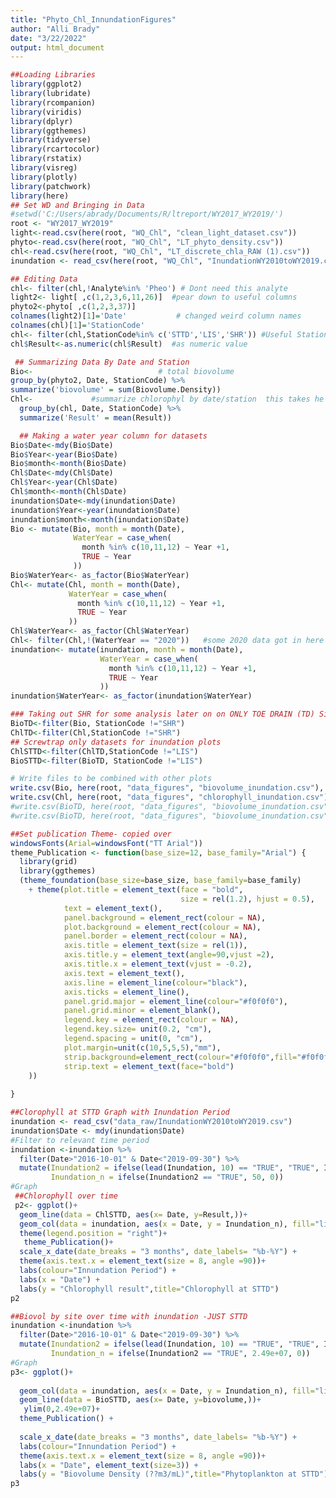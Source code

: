 ```yaml
---
title: "Phyto_Chl_InnundationFigures"
author: "Alli Brady"
date: "3/22/2022"
output: html_document
---
```


```r
##Loading Libraries
library(ggplot2)
library(lubridate)
library(rcompanion)
library(viridis)
library(dplyr)
library(ggthemes)
library(tidyverse)
library(rcartocolor)
library(rstatix)
library(visreg)
library(plotly)
library(patchwork)
library(here)
## Set WD and Bringing in Data
#setwd('C:/Users/abrady/Documents/R/ltreport/WY2017_WY2019/')
root <- "WY2017_WY2019"
light<-read.csv(here(root, "WQ_Chl", "clean_light_dataset.csv"))
phyto<-read.csv(here(root, "WQ_Chl", "LT_phyto_density.csv"))
chl<-read.csv(here(root, "WQ_Chl", "LT_discrete_chla_RAW (1).csv"))
inundation <- read_csv(here(root, "WQ_Chl", "InundationWY2010toWY2019.csv"))
```

```r
## Editing Data 
chl<- filter(chl,!Analyte%in% 'Pheo') # Dont need this analyte
light2<- light[ ,c(1,2,3,6,11,26)]  #pear down to useful columns
phyto2<-phyto[ ,c(1,2,3,37)]
colnames(light2)[1]='Date'           # changed weird column names
colnames(chl)[1]='StationCode'
chl<- filter(chl,StationCode%in% c('STTD','LIS','SHR')) #Useful Stations only
chl$Result<-as.numeric(chl$Result)  #as numeric value
```

```r
 ## Summarizing Data By Date and Station
Bio<-                            # total biovolume 
group_by(phyto2, Date, StationCode) %>%
summarize('biovolume' = sum(Biovolume.Density))  
Chl<-             #summarize chlorophyl by date/station  this takes he average of the sample and replicate sample
  group_by(chl, Date, StationCode) %>%
  summarize('Result' = mean(Result))  
```

```r
  ## Making a water year column for datasets
Bio$Date<-mdy(Bio$Date)
Bio$Year<-year(Bio$Date)
Bio$month<-month(Bio$Date)
Chl$Date<-mdy(Chl$Date)
Chl$Year<-year(Chl$Date)
Chl$month<-month(Chl$Date)
inundation$Date<-mdy(inundation$Date)
inundation$Year<-year(inundation$Date)
inundation$month<-month(inundation$Date)
Bio <- mutate(Bio, month = month(Date), 
              WaterYear = case_when(
                month %in% c(10,11,12) ~ Year +1,
                TRUE ~ Year
              ))                           
Bio$WaterYear<- as_factor(Bio$WaterYear)
Chl<- mutate(Chl, month = month(Date),   
             WaterYear = case_when(
               month %in% c(10,11,12) ~ Year +1,
               TRUE ~ Year
             ))                           
Chl$WaterYear<- as_factor(Chl$WaterYear)
Chl<- filter(Chl,!(WaterYear == "2020"))   #some 2020 data got in here
inundation<- mutate(inundation, month = month(Date), 
                    WaterYear = case_when(
                      month %in% c(10,11,12) ~ Year +1,
                      TRUE ~ Year
                    ))                           
inundation$WaterYear<- as_factor(inundation$WaterYear)
```

```r
### Taking out SHR for some analysis later on on ONLY TOE DRAIN (TD) Sites
BioTD<-filter(Bio, StationCode !="SHR") 
ChlTD<-filter(Chl,StationCode !="SHR")
## Screwtrap only datasets for inundation plots
ChlSTTD<-filter(ChlTD,StationCode !="LIS")
BioSTTD<-filter(BioTD, StationCode !="LIS") 
```

```r
# Write files to be combined with other plots
write.csv(Bio, here(root, "data_figures", "biovolume_inundation.csv"), row.names = FALSE)
write.csv(Chl, here(root, "data_figures", "chlorophyll_inundation.csv"), row.names = FALSE)
#write.csv(BioTD, here(root, "data_figures", "biovolume_inundation.csv"), row.names = FALSE)
#write.csv(BioTD, here(root, "data_figures", "biovolume_inundation.csv"), row.names = FALSE)
```


```r
##Set publication Theme- copied over
windowsFonts(Arial=windowsFont("TT Arial"))
theme_Publication <- function(base_size=12, base_family="Arial") {
  library(grid)
  library(ggthemes)
  (theme_foundation(base_size=base_size, base_family=base_family)
    + theme(plot.title = element_text(face = "bold",
                                      size = rel(1.2), hjust = 0.5),
            text = element_text(),
            panel.background = element_rect(colour = NA),
            plot.background = element_rect(colour = NA),
            panel.border = element_rect(colour = NA),
            axis.title = element_text(size = rel(1)),
            axis.title.y = element_text(angle=90,vjust =2),
            axis.title.x = element_text(vjust = -0.2),
            axis.text = element_text(), 
            axis.line = element_line(colour="black"),
            axis.ticks = element_line(),
            panel.grid.major = element_line(colour="#f0f0f0"),
            panel.grid.minor = element_blank(),
            legend.key = element_rect(colour = NA),
            legend.key.size= unit(0.2, "cm"),
            legend.spacing = unit(0, "cm"),
            plot.margin=unit(c(10,5,5,5),"mm"),
            strip.background=element_rect(colour="#f0f0f0",fill="#f0f0f0"),
            strip.text = element_text(face="bold")
    ))
  
}
```

```r
##Clorophyll at STTD Graph with Inundation Period
inundation <- read_csv("data_raw/InundationWY2010toWY2019.csv")
inundation$Date <- mdy(inundation$Date)
#Filter to relevant time period
inundation <-inundation %>%
  filter(Date>"2016-10-01" & Date<"2019-09-30") %>%
  mutate(Inundation2 = ifelse(lead(Inundation, 10) == "TRUE", "TRUE", Inundation),
         Inundation_n = ifelse(Inundation2 == "TRUE", 50, 0))
#Graph
 ##Chlorophyll over time 
 p2<- ggplot()+
  geom_line(data = ChlSTTD, aes(x= Date, y=Result,))+ 
  geom_col(data = inundation, aes(x = Date, y = Inundation_n), fill="light blue", alpha=0.6)+
  theme(legend.position = "right")+
   theme_Publication()+
  scale_x_date(date_breaks = "3 months", date_labels= "%b-%Y") +
  theme(axis.text.x = element_text(size = 8, angle =90))+
  labs(colour="Innundation Period") +
  labs(x = "Date") + 
  labs(y = "Chlorophyll result",title="Chlorophyll at STTD") 
p2
```
```r
##Biovol by site over time with inundation -JUST STTD
inundation <-inundation %>%
  filter(Date>"2016-10-01" & Date<"2019-09-30") %>%
  mutate(Inundation2 = ifelse(lead(Inundation, 10) == "TRUE", "TRUE", Inundation),
         Inundation_n = ifelse(Inundation2 == "TRUE", 2.49e+07, 0))
#Graph
p3<- ggplot()+
  
  geom_col(data = inundation, aes(x = Date, y = Inundation_n), fill="light blue", alpha=0.6)+
  geom_line(data = BioSTTD, aes(x= Date, y=biovolume,))+ 
   ylim(0,2.49e+07)+
  theme_Publication() +
 
  scale_x_date(date_breaks = "3 months", date_labels= "%b-%Y") +
  labs(colour="Innundation Period") +
  theme(axis.text.x = element_text(size = 8, angle =90))+
  labs(x = "Date", element_text(size=3)) + 
  labs(y = "Biovolume Density (??m3/mL)",title="Phytoplankton at STTD") 
p3
```



